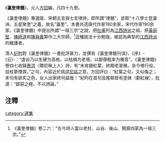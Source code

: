 {{POV|time=2020-08-09T15:01:50+00:00}}
《'''瀛奎律髓'''》，元人[[方回|方回]]編，凡四十九卷。

《瀛奎律髓》專選唐、宋朝五言與七言律詩，即所謂“律髓”，並取“十八學士登瀛洲、五星聚奎”之義，故名“瀛奎”。本書共选唐代作家180余家，宋代作家190余家。《瀛奎律髓》中提出所謂“一祖三宗”之說，把[[杜甫|杜甫]]列為[[江西詩派|江西詩派]]之祖，把[[黃庭堅|黃庭堅]]、[[陳師道|陳師道]]和[[陳與義|陳與義]]算作三大宗師。<ref>《瀛奎律髓》卷二六：“古今詩人當以老杜、山谷、後山、簡齋四家為一祖三宗。”</ref>這種說法十分勉強，被認為典型的[[江西詩派|江西詩派]]的維護者。

清人[[纪昀|纪昀]]對《瀛奎律髓》一書批評甚力，並撰有《瀛奎律髓刊误》，《序》-{云}-：“虚谷乃以生硬为高格，以枯槁为老境，以鄙俚粗率为雅音”。《瀛奎律髓》卷四七收錄[[惠洪|惠洪]]〈贈尼昧上人〉詩，有“未肯題紅葉，終期老翠微。余今倦行役，投杖夢煙霏。”之句，內容近於挑逗[[尼姑|尼姑]]之意，方回評曰：“紅葉之句，又似侮之；末句有欲炙之色，女人出家終何益哉！”紀昀在首句及尾聯皆有塗抹（劃紅線），批道：“鄙惡之極，不以詩論。”

==注釋==
{{reflist}}
[[category:選集|category:選集]]